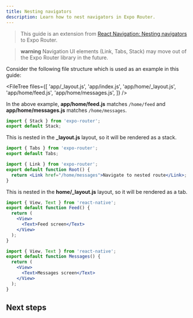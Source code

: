```yaml
---
title: Nesting navigators
description: Learn how to nest navigators in Expo Router.
---
```



> This guide is an extension from [React Navigation: Nesting navigators](https://reactnavigation.org/docs/nesting-navigators) to Expo Router.

> **warning** Navigation UI elements (Link, Tabs, Stack) may move out of the Expo Router library in the future.

Consider the following file structure which is used as an example in this guide:

<FileTree
  files={[
    'app/_layout.js',
    'app/index.js',
    'app/home/_layout.js',
    'app/home/feed.js',
    'app/home/messages.js',
  ]}
/>

In the above example, **app/home/feed.js** matches `/home/feed` and **app/home/messages.js** matches `/home/messages`.

```jsx app/_layout.js
import { Stack } from 'expo-router';
export default Stack;
```

This is nested in the **\_layout.js** layout, so it will be rendered as a stack.

```jsx app/home/_layout.js
import { Tabs } from 'expo-router';
export default Tabs;
```

```jsx app/index.js
import { Link } from 'expo-router';
export default function Root() {
  return <Link href="/home/messages">Navigate to nested route</Link>;
}
```

This is nested in the **home/\_layout.js** layout, so it will be rendered as a tab.

```jsx app/home/feed.js
import { View, Text } from 'react-native';
export default function Feed() {
  return (
    <View>
      <Text>Feed screen</Text>
    </View>
  );
}
```

```jsx app/home/messages.js
import { View, Text } from 'react-native';
export default function Messages() {
  return (
    <View>
      <Text>Messages screen</Text>
    </View>
  );
}
```

## Next steps

<BoxLink
  title="Modals"
  Icon={BookOpen02Icon}
  description="Learn how to use modals in Expo Router."
  href="/router/advanced/modals"
/>
